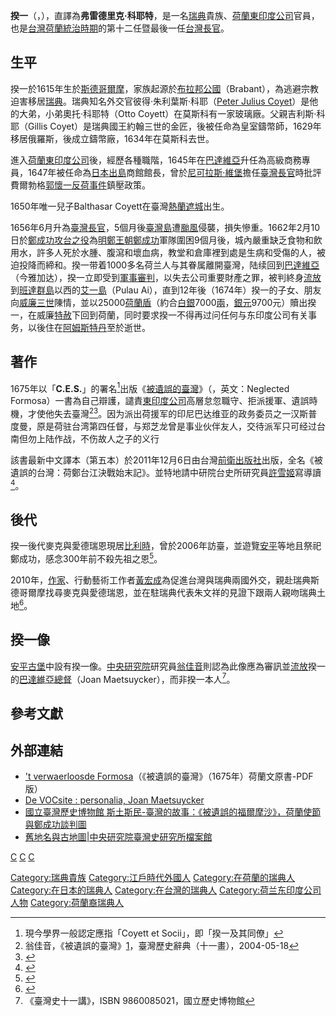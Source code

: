 {{Not|一揆}}
{{Infobox Person
| name        = 揆一<br>Coyett
| image       = Coyett.jpg|right
| image_size  = 250px
| caption     = 傳言為揆一的半身像<br>（實際是巴達維亞總督約翰·馬特索科爾像）
| birth_date  = 1615年
| birth_place = [[File:Sweden-Flag-1562.svg|22px]] [[瑞典帝國|瑞典帝國]][[斯德哥尔摩|斯德哥尔摩]]
| death_date  = {{Death date and age|1687|10|17|1615|0|0}}
| death_place = [[File:Statenvlag.svg|22px]] [[荷蘭共和國|荷蘭共和國]][[阿姆斯特丹|阿姆斯特丹]]
| occupation  = 第12任[[台灣長官|台灣長官]]
}}
'''揆一'''（{{lang-nl|Frederick Coyett}}，{{bd|1615年||1687年|10月17日|catIdx=Coyett, Frederick}}），直譯為'''弗雷德里克·科耶特'''，是一名[[瑞典|瑞典]]貴族、[[荷蘭東印度公司|荷蘭東印度公司]]官員，也是[[台灣荷蘭統治時期|台灣荷蘭統治時期]]的第十二任暨最後一任[[台灣長官|台灣長官]]。

== 生平 ==
揆一於1615年生於[[斯德哥爾摩|斯德哥爾摩]]，家族起源於[[布拉班特公國|布拉邦公國]]（Brabant），為逃避宗教迫害移居[[瑞典|瑞典]]。瑞典知名外交官彼得·朱利葉斯·科耶（[[Peter_Julius_Coyet|Peter Julius Coyet]]）是他的大弟，小弟奧托·科耶特（Otto Coyett）在莫斯科有一家玻璃廠。父親吉利斯·科耶（Gillis Coyet）是瑞典國王約翰三世的金匠，後被任命為皇室鑄幣師，1629年移居俄羅斯，後成立鑄幣廠，1634年在莫斯科去世。

進入[[荷蘭東印度公司|荷蘭東印度公司]]後，經歷各種職階，1645年在[[巴達維亞|巴達維亞]]升任為高級商務專員，1647年被任命為[[日本|日本]][[出島|出島]]商館館長，曾於[[尼可拉斯·維堡|尼可拉斯·維堡]]擔任[[臺灣長官|臺灣長官]]時批評費爾勃格[[郭懷一事件|郭懷一反荷事件]]鎮壓政策。

1650年唯一兒子Balthasar Coyett在臺灣[[安平古堡|熱蘭遮城]]出生。

1656年6月升為[[臺灣長官|臺灣長官]]，5個月後[[臺灣島|臺灣島]]遭[[颱風|颱風]]侵襲，損失慘重。1662年2月10日於[[鄭成功攻台之役|鄭成功攻台之役]]為[[明鄭|明鄭王朝]][[鄭成功|鄭成功]]軍隊圍困9個月後，城內嚴重缺乏食物和飲用水，許多人死於水腫、腹瀉和壞血病，教堂和倉庫裡到處是生病和受傷的人，被迫投降而締和。揆一带着1000多名荷兰人与其眷属離開臺灣，陆续回到[[巴達維亞|巴達維亞]]（今雅加达），揆一立即受到[[軍事審判|軍事審判]]，以失去公司重要財產之罪，被判終身[[流放|流放]]到[[班達群島|班達群島]]以西的[[艾一島|艾一島]]（Pulau Ai），直到12年後（1674年）揆一的子女、朋友向[[奥兰治亲王威廉三世|威廉三世]]陳情，並以25000[[荷蘭盾|荷蘭盾]]（約合[[银两|白銀]]7000[[兩|兩]]，[[銀元|銀元]]9700元）贖出揆一，在威廉[[特赦|特赦]]下回到荷蘭，同时要求揆一不得再过问任何与东印度公司有关事务，以後住在[[阿姆斯特丹|阿姆斯特丹]]至於逝世。

== 著作 ==
1675年以「'''C.E.S.'''」的署名<ref>現今學界一般認定應指「Coyett et Socii」，即「揆一及其同僚」</ref>出版《[[被遺誤的臺灣|被遺誤的臺灣]]》（{{lang|nl|'t verwaerloosde Formosa}}，英文：Neglected Formosa）一書為自己辯護，譴責[[荷蘭東印度公司|東印度公司]]高層怠忽職守、拒派援軍、遺誤時機，才使他失去臺灣<ref>翁佳音，《被遺誤的臺灣》[http://nrch.cca.gov.tw/ccahome/website/site20/contents/011/cca220003-li-wpkbhisdict002686-0802-u.xml]{{dead link|date=2018年3月 |bot=InternetArchiveBot |fix-attempted=yes }}，臺灣歷史辭典（十一畫），2004-05-18</ref><ref>{{cite web|author1=國立臺灣歷史博物館|title=斯土斯民-臺灣的故事：《被遺誤的福爾摩沙》，荷蘭使節與鄭成功談判圖|url=http://the.nmth.gov.tw/nmth/zh-TW/Item/Detail/0057e407-7c1e-4534-aba9-9cd9b6ac700d|agency=國立臺灣歷史博物館|work=斯土斯民展品列表 - 斯土斯民-臺灣的故事|access-date=2018-01-25|archive-date=2020-10-26|archive-url=https://web.archive.org/web/20201026034540/http://the.nmth.gov.tw/nmth/zh-TW/Item/Detail/0057e407-7c1e-4534-aba9-9cd9b6ac700d|dead-url=no}}</ref>。因为派出荷援军的印尼巴达维亚的政务委员之一汉斯普度曼，原是荷驻台湾第四任督，与郑芝龙曾是事业伙伴友人，交待派军只可经过台南但勿上陆作战，不伤故人之子的义行

該書最新中文譯本（第五本）於2011年12月6日由台灣[[前衛出版社|前衛出版社]]出版，全名《被遺誤的台灣：荷鄭台江決戰始末記》。並特地請中研院台史所研究員[[許雪姬|許雪姬]]寫導讀<ref>{{Cite web |url=http://www.avanguard.com.tw/ch/CH1/1838/MD/MD0000001838001588.html |title=被遺誤的台灣：荷鄭台江決戰始末記  |access-date=2013-01-20 |archive-url=https://web.archive.org/web/20140115231139/http://www.avanguard.com.tw/ch/CH1/1838/MD/MD0000001838001588.html |archive-date=2014-01-15 |dead-url=yes }}</ref>。


== 後代 ==
揆一後代麥克與愛德瑞恩現居[[比利時|比利時]]，曾於2006年訪臺，並遊覽[[安平區|安平]]等地且祭祀鄭成功，感念300年前不殺先祖之恩<ref>{{Cite web |url=https://news.cts.com.tw/cts/general/200606/200606120201062.html |title=鄭成功以德報怨 荷蘭後代感恩 |access-date=2020-08-25 |archive-date=2021-03-01 |archive-url=https://web.archive.org/web/20210301093646/https://news.cts.com.tw/cts/general/200606/200606120201062.html |dead-url=no }}</ref>。

2010年，[[作家|作家]]、行動藝術工作者[[黃宏成|黃宏成]]為促進台灣與瑞典兩國外交，親赴瑞典斯德哥爾摩找尋麥克與愛德瑞恩，並在駐瑞典代表朱文祥的見證下跟兩人親吻瑞典土地<ref>{{Cite web |url=https://news.ltn.com.tw/news/local/paper/456523 |title=台灣阿成 找到荷蘭總督揆一後代 |access-date=2020-08-25 |archive-date=2021-03-01 |archive-url=https://web.archive.org/web/20210301093649/https://news.ltn.com.tw/news/local/paper/456523 |dead-url=no }}</ref>。

== 揆一像 ==
[[安平古堡|安平古堡]]中設有揆一像。[[中央研究院|中央研究院]]研究員[[翁佳音|翁佳音]]則認為此像應為審訊並[[流放|流放]]揆一的[[巴達維亞總督|巴達維亞總督]]{{le|約翰·馬特索科爾|Joan Maetsuycker}}（Joan Maetsuycker），而非揆一本人<ref>《臺灣史十一講》，ISBN 9860085021，國立歷史博物館</ref>。

== 參考文獻 ==
{{reflist|2}}

== 外部連結 ==
* [http://books.google.com/books?id=dXOUVNcDA9UC&oe=UTF-8 't verwaerloosde Formosa]（《被遺誤的臺灣》（1675年）荷蘭文原書-PDF版）{{nl icon}}
* [http://www.vocsite.nl/geschiedenis/personalia/maetsuycker.html De VOCsite : personalia, Joan Maetsuycker] {{Wayback|url=http://www.vocsite.nl/geschiedenis/personalia/maetsuycker.html |date=20210301093702 }}{{nl icon}}
*[http://the.nmth.gov.tw/nmth/zh-TW/Item/Detail/0057e407-7c1e-4534-aba9-9cd9b6ac700d 國立臺灣歷史博物館 斯土斯民-臺灣的故事：《被遺誤的福爾摩沙》，荷蘭使節與鄭成功談判圖] {{Wayback|url=http://the.nmth.gov.tw/nmth/zh-TW/Item/Detail/0057e407-7c1e-4534-aba9-9cd9b6ac700d |date=20201026034540 }}
*[http://archives.ith.sinica.edu.tw/collections_con.php?no=20 舊地名與古地圖|中央研究院臺灣史研究所檔案館] {{Wayback|url=http://archives.ith.sinica.edu.tw/collections_con.php?no=20 |date=20160216085345 }}

{{start box}}
{{s-off}}
{{Succession box
| title  = [[File:VOC.svg|16px]] [[台灣長官|台灣長官]]
| years  = 1656年—1662年
| before = [[康納利斯·西撤爾|康納利斯·西撤爾]]
| after  = 哈爾門·克倫克·范·奧德遜（未到任）
}}
{{end box}}
{{臺灣統治者}}
{{Dutch Formosa}}

{{DEFAULTSORT:Coyett, Frederick}}
[[category:台灣荷西殖民時期人物|C]]
[[Category:瑞典貴族|Category:瑞典貴族]]
[[category:斯德哥爾摩人|C]]
[[category:台灣長官|C]]
[[Category:江戶時代外國人|Category:江戶時代外國人]]
[[Category:在荷蘭的瑞典人|Category:在荷蘭的瑞典人]]
[[Category:在日本的瑞典人|Category:在日本的瑞典人]]
[[Category:在台灣的瑞典人|Category:在台灣的瑞典人]]
[[Category:荷兰东印度公司人物|Category:荷兰东印度公司人物]]
[[Category:荷蘭裔瑞典人|Category:荷蘭裔瑞典人]]